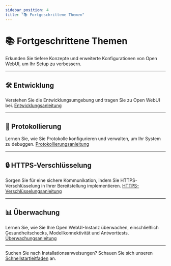 ```yaml
---
sidebar_position: 4
title: "📚 Fortgeschrittene Themen"
---
```


# 📚 Fortgeschrittene Themen

Erkunden Sie tiefere Konzepte und erweiterte Konfigurationen von Open WebUI, um Ihr Setup zu verbessern.

---

## 🛠️ Entwicklung
Verstehen Sie die Entwicklungsumgebung und tragen Sie zu Open WebUI bei.
[Entwicklungsanleitung](/getting-started/advanced-topics/development)

---

## 📝 Protokollierung
Lernen Sie, wie Sie Protokolle konfigurieren und verwalten, um Ihr System zu debuggen.
[Protokollierungsanleitung](/getting-started/advanced-topics/logging)

---

## 🔒 HTTPS-Verschlüsselung
Sorgen Sie für eine sichere Kommunikation, indem Sie HTTPS-Verschlüsselung in Ihrer Bereitstellung implementieren.
[HTTPS-Verschlüsselungsanleitung](/getting-started/advanced-topics/https-encryption)

---

## 📊 Überwachung
Lernen Sie, wie Sie Ihre Open WebUI-Instanz überwachen, einschließlich Gesundheitschecks, Modellkonnektivität und Antworttests.
[Überwachungsanleitung](/getting-started/advanced-topics/monitoring)

---

Suchen Sie nach Installationsanweisungen? Schauen Sie sich unseren [Schnellstartleitfaden](/getting-started/quick-start) an.
